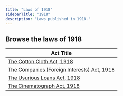 ```yaml
---
title: "Laws of 1918"
sidebarTitle: "1918"
description: "Laws published in 1918."
---
```


## Browse the laws of 1918

| Act Title |
|-----------|
| [The Cotton Cloth Act, 1918](/laws/act-111) |
| [The Companies (Foreign Interests) Act, 1918](/laws/act-110) |
| [The Usurious Loans Act, 1918](/laws/act-109) |
| [The Cinematograph Act, 1918](/laws/act-108) |
